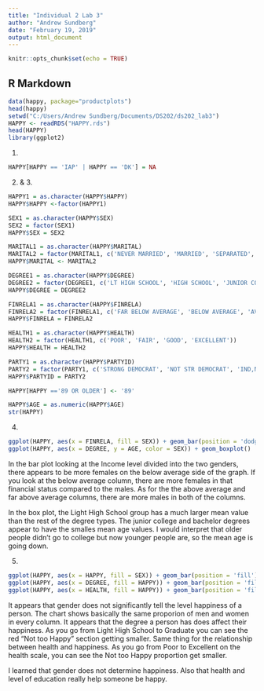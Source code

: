 ```yaml
---
title: "Individual 2 Lab 3"
author: "Andrew Sundberg"
date: "February 19, 2019"
output: html_document
---
```


```r
knitr::opts_chunk$set(echo = TRUE)
```

## R Markdown

```r
data(happy, package="productplots")
head(happy)
setwd("C:/Users/Andrew Sundberg/Documents/DS202/ds202_lab3")
HAPPY <- readRDS("HAPPY.rds")
head(HAPPY)
library(ggplot2)
```

1.
```r
HAPPY[HAPPY == 'IAP' | HAPPY == 'DK'] = NA
```

2. & 3.
```r
HAPPY1 = as.character(HAPPY$HAPPY)
HAPPY$HAPPY <-factor(HAPPY1)

SEX1 = as.character(HAPPY$SEX)
SEX2 = factor(SEX1)
HAPPY$SEX = SEX2

MARITAL1 = as.character(HAPPY$MARITAL)
MARITAL2 = factor(MARITAL1, c('NEVER MARRIED', 'MARRIED', 'SEPARATED', 'DIVORCED', 'WIDOWED'))
HAPPY$MARITAL <- MARITAL2

DEGREE1 = as.character(HAPPY$DEGREE)
DEGREE2 = factor(DEGREE1, c('LT HIGH SCHOOL', 'HIGH SCHOOL', 'JUNIOR COLLEGE', 'BACHELOR', 'GRADUATE'))
HAPPY$DEGREE = DEGREE2

FINRELA1 = as.character(HAPPY$FINRELA)
FINRELA2 = factor(FINRELA1, c('FAR BELOW AVERAGE', 'BELOW AVERAGE', 'AVERAGE', 'ABOVE AVERAGE', 'FAR ABOVE AVERAGE'))
HAPPY$FINRELA = FINRELA2

HEALTH1 = as.character(HAPPY$HEALTH)
HEALTH2 = factor(HEALTH1, c('POOR', 'FAIR', 'GOOD', 'EXCELLENT'))
HAPPY$HEALTH = HEALTH2

PARTY1 = as.character(HAPPY$PARTYID)
PARTY2 = factor(PARTY1, c('STRONG DEMOCRAT', 'NOT STR DEMOCRAT', 'IND,NEAR DEM', 'INDEPENDENT', 'IND,NEAR REP', 'NOT STR REPUBLICAN', 'STRONG REPUBLICAN', 'OTHER PARTY'))
HAPPY$PARTYID = PARTY2

HAPPY[HAPPY =='89 OR OLDER'] <- '89'

HAPPY$AGE = as.numeric(HAPPY$AGE)
str(HAPPY)
```

4.
```r
ggplot(HAPPY, aes(x = FINRELA, fill = SEX)) + geom_bar(position = 'dodge')
ggplot(HAPPY, aes(x = DEGREE, y = AGE, color = SEX)) + geom_boxplot()
```

In the bar plot looking at the Income level divided into the two genders, there appears to be more females on the below average side of the graph.  If you look at the below average column, there are more females in that financial status compared to the males.  As for the the above average and far above average columns, there are more males in both of the columns.

In the box plot, the Light High School group has a much larger mean value than the rest of the degree types.  The junior college and bachelor degrees appear to have the smalles mean age values.  I would interpret that older people didn't go to college but now younger people are, so the mean age is going down.

5.
```r
ggplot(HAPPY, aes(x = HAPPY, fill = SEX)) + geom_bar(position = 'fill')
ggplot(HAPPY, aes(x = DEGREE, fill = HAPPY)) + geom_bar(position = 'fill')
ggplot(HAPPY, aes(x = HEALTH, fill = HAPPY)) + geom_bar(position = 'fill')
```

It appears that gender does not significantly tell the level happiness of a person.  The chart shows basically the same proporion of men and women in every column.  It appears that the degree a person has does affect their happiness.  As you go from Light High School to Graduate you can see the red "Not too Happy" section getting smaller. Same thing for the relationship between health and happiness.  As you go from Poor to Excellent on the health scale, you can see the Not too Happy proportion get smaller.




I learned that gender does not determine happiness.  Also that health and level of education really help someone be happy.




